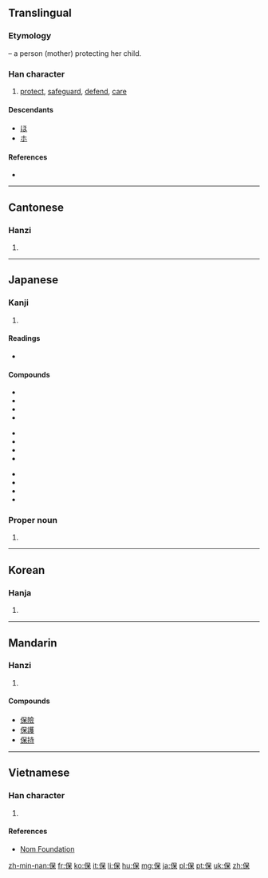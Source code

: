 ==Translingual==
{{stroke order|strokes=9}}

===Etymology===
{{Han compound|人|alt1=亻|t1=person|呆|t2=baby|ls=ic}} – a person (mother) protecting her child.

===Han character===
{{Han char|rn=9|rad=人|as=07|sn=9|four=2629<sub>4</sub>|canj=人口木 (ORD)|ids=⿰[[亻]][[呆]]}}

# [[protect]], [[safeguard]], [[defend]], [[care]]

====Descendants====
* [[ほ]]
* [[ホ]]

====References====
* {{Han ref|kx=0105.170|dkj=00702|dj=0222.060|hdz=10160.040|uh=4FDD|ud=20445|bh=AB4F|bd=43855}}

----

==Cantonese==

===Hanzi===
{{yue-hanzi|jyut=|y=bou2}}

# {{defn|lang=yue|sort=人07}}

----

==Japanese==

===Kanji===
{{ja-kanji|grade=5|rs=人07}}

# {{defn|lang=ja|sort=人07}}

====Readings====
* {{ja-readings|on=[[ほ]] (ho), [[ほう]] (hō)|kun=[[たもつ]] (tamotsu), [[やすんじる]] (yasunjiru)}}

====Compounds====
{{top3}}
* {{l|ja|sc=Jpan|保育|tr=ほいく, hoiku}}
* {{l|ja|sc=Jpan|保険|tr=ほけん, hoken}}
* {{l|ja|sc=Jpan|保健|tr=ほけん, hoken}}
* {{l|ja|sc=Jpan|保護|tr=ほご, hogo}}
{{mid3}}
* {{l|ja|sc=Jpan|保守|tr=ほしゅ, hoshu}}
* {{l|ja|sc=Jpan|保障|tr=ほしょう, hoshō}}
* {{l|ja|sc=Jpan|保証|tr=ほしょう, hoshō}}
* {{l|ja|sc=Jpan|保身|tr=ほしん, hoshin}}
{{mid3}}
* {{l|ja|sc=Jpan|保全|tr=ほぜん, hozen}}
* {{l|ja|sc=Jpan|保存|tr=ほぞん, hozon}}
* {{l|ja|sc=Jpan|保養|tr=ほよう, hoyō}}
* {{l|ja|sc=Jpan|保有|tr=ほゆう, hoyū}}
{{bottom}}

===Proper noun===
{{ja-pos|たもつ|proper}}

# {{given name|male|lang=ja|sort=たもつ}}

----

==Korean==

===Hanja===
{{ko-hanja|hangeul=보|rv=bo|mr=po}}

# {{defn|lang=ko|sort=人07}}

----

==Mandarin==

===Hanzi===
{{cmn-hanzi|pin=[[bǎo]] ([[bao3]])|wg=pao<sup>3</sup>}}

# {{defn|lang=cmn|sort=人07}}

====Compounds====
* [[保險]]
* [[保護]]
* [[保持]]

----

==Vietnamese==

===Han character===
{{vi-hantu|[[bảo]], [[bầu]], [[bửu]]|rs=人07}}

# {{defn|lang=vi|sort=人07}}

====References====
*[http://nomfoundation.org/common/nom_details.php?codepoint=4fdd Nom Foundation]

[[zh-min-nan:保]]
[[fr:保]]
[[ko:保]]
[[it:保]]
[[li:保]]
[[hu:保]]
[[mg:保]]
[[ja:保]]
[[pl:保]]
[[pt:保]]
[[uk:保]]
[[zh:保]]